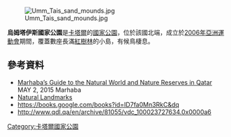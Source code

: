 [[Image:Umm_Tais_sand_mounds.jpg|thumb]]

'''烏姆塔伊斯國家公園'''是[[卡塔爾|卡塔爾]]的[[國家公園|國家公園]]，位於該國北端，成立於[[2006年亞洲運動會|2006年亞洲運動會]]期間，覆蓋數座長滿[[紅樹林|紅樹林]]的小島，有候鳥棲息。

==參考資料==
* [http://marhaba.qa/marhabas-guide-to-the-natural-world-and-nature-reserves-in-qatar/ Marhaba’s Guide to the Natural World and Nature Reserves in Qatar] {{Wayback|url=http://marhaba.qa/marhabas-guide-to-the-natural-world-and-nature-reserves-in-qatar/ |date=20150711011646 }} MAY 2, 2015 Marhaba
* [http://www.qatartourism.gov.qa/en-us/thingstodo/naturallandmarks.aspxRa Natural Landmarks]
* https://books.google.com/books?id=ID7fa0Mn3RkC&dq {{Wayback|url=https://books.google.com/books?id=ID7fa0Mn3RkC&dq |date=20200803141626 }}
* http://www.qdl.qa/en/archive/81055/vdc_100023727634.0x0000a6 {{Wayback|url=http://www.qdl.qa/en/archive/81055/vdc_100023727634.0x0000a6 |date=20181003181732 }}

{{Qatar-geo-stub}}
[[Category:卡塔爾國家公園|Category:卡塔爾國家公園]]